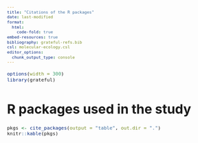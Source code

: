 ```yaml
---
title: "Citations of the R packages"
date: last-modified
format: 
  html:
    code-fold: true
embed-resources: true
bibliography: grateful-refs.bib
csl: molecular-ecology.csl
editor_options: 
  chunk_output_type: console
---
```


<style type="text/css">
body {
   font-size: 15px;
}
code.r{
  font-size: 11px;
}
pre {
  font-size: 11px
}

table {
  font-size: 11px
}
</style>

```r
options(width = 300)
library(grateful)
```

# R packages used in the study

```r
pkgs <- cite_packages(output = "table", out.dir = ".")
knitr::kable(pkgs)
```